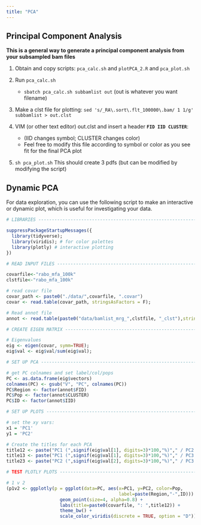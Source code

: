 ```yaml
---
title: "PCA"
---
```


## Principal Component Analysis

**This is a general way to generate a principal component analysis from your subsampled bam files**

1. Obtain and copy scripts:   `pca_calc.sh` and `plotPCA_2.R` and `pca_plot.sh`

2. Run `pca_calc.sh`
    - `sbatch pca_calc.sh subbamlist out` (out is whatever you want filename)

3. Make a clst file for plotting: `sed 's/_RA\.sort\.flt_100000\.bam/ 1 1/g' subbamlist > out.clst`

4. VIM (or other text editor) out.clst and insert a header **`FID IID CLUSTER`**:
    - (IID changes symbol; CLUSTER changes color)
    - Feel free to modify this file according to symbol or color as you see fit for the final PCA plot
  
5. `sh pca_plot.sh`  This should create 3 pdfs (but can be modified by modifying the script)


## Dynamic PCA 

For data exploration, you can use the following script to make an interactive or dynamic plot, which is useful for investigating your data. 

```r

# LIBRARIES ---------------------------------------------------------------

suppressPackageStartupMessages({
  library(tidyverse);
  library(viridis); # for color palettes
  library(plotly) # interactive plotting
})

# READ INPUT FILES --------------------------------------------------------

covarfile<-"rabo_mfa_100k"
clstfile<-"rabo_mfa_100k"

# read covar file
covar_path <- paste0("./data/",covarfile, ".covar")
covar <- read.table(covar_path, stringsAsFactors = F);

# Read annot file
annot <- read.table(paste0("data/bamlist_mrg_",clstfile, "_clst"),stringsAsFactors = F, header = TRUE); 

# CREATE EIGEN MATRIX -----------------------------------------------------

# Eigenvalues
eig <- eigen(covar, symm=TRUE);
eig$val <- eig$val/sum(eig$val);

# SET UP PCA -------------------------------------------------------------

# get PC colnames and set label/col/pops
PC <- as.data.frame(eig$vectors)
colnames(PC) <- gsub("V", "PC", colnames(PC))
PC$Region <- factor(annot$FID)
PC$Pop <- factor(annot$CLUSTER)
PC$ID <- factor(annot$IID)

# SET UP PLOTS ------------------------------------------------------------

# set the xy vars:
x1 = 'PC1'
y1 = 'PC2'

# Create the titles for each PCA
title12 <- paste("PC1 (",signif(eig$val[1], digits=3)*100,"%)"," / PC2 (",signif(eig$val[2], digits=3)*100,"%)", sep="",collapse="")
title13 <- paste("PC1 (",signif(eig$val[1], digits=3)*100,"%)"," / PC3 (",signif(eig$val[3], digits=3)*100,"%)", sep="",collapse="")
title23 <- paste("PC2 (",signif(eig$val[2], digits=3)*100,"%)"," / PC3 (",signif(eig$val[3], digits=3)*100,"%)",sep="",collapse="")

# TEST PLOTLY PLOTS ------------------------------------------------------

# 1 v 2
(p1v2 <- ggplotly(p = ggplot(data=PC, aes(x=PC1, y=PC2, color=Pop, 
                                          label=paste(Region,"-",ID))) +
                    geom_point(size=4, alpha=0.8) + 
                    labs(title=paste0(covarfile, ": ",title12)) +
                    theme_bw() +
                    scale_color_viridis(discrete = TRUE, option = "D")))

```


<!-- add additional code/examples here, Ryan will add additional PCA code and custom R script here-->